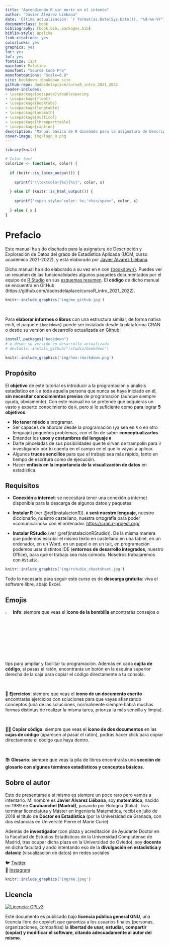 ```yaml
--- 
title: "Aprendiendo R sin morir en el intento"
author: "Javier Álvarez Liébana"
date: 'Última actualización: `r format(as.Date(Sys.Date()), "%d-%m-%Y")`'
documentclass: book
bibliography: [book.bib, packages.bib]
biblio-style: apalike
link-citations: yes
colorlinks: yes
graphics: yes
lot: yes
lof: yes
fontsize: 11pt
mainfont: Palatino
monofont: "Source Code Pro"
monofontoptions: "Scale=0.8"
site: bookdown::bookdown_site
github-repo: dadosdelaplace/cursoR_intro_2021_2022
header-includes:
- \usepackage{setspace}\doublespacing
- \usepackage{float}
- \usepackage{booktabs}
- \usepackage{longtable}
- \usepackage{amsmath}
- \usepackage{multicol}
- \usepackage{threeparttable}
- \usepackage{caption}
description: "Manual básico de R diseñado para la asignatura de Descripción y Exploración de Datos del grado de Estadística Aplicada (UCM, curso académico 2021-2022), elaborado por Javier Álvarez Liébana"
cover-image: img/logo_R.png
---
```


```r
library(knitr)

# Color text
colorize <- function(x, color) {
  
  if (knitr::is_latex_output()) {
    
    sprintf("\\textcolor{%s}{%s}", color, x)
    
  } else if (knitr::is_html_output()) {
    
    sprintf("<span style='color: %s;'>%s</span>", color, x)
    
  } else { x }
}
```

# Prefacio {-}

Este manual ha sido diseñado para la asignatura de Descripción y Exploración de Datos del grado de Estadística Aplicada (UCM, curso académico 2021-2022), y está elaborado por [Javier Álvarez Liébana](twitter.com/dadosdelaplace).

Dicho manual ha sido elaborado a su vez en `R` con [{bookdown}](https://github.com/rstudio/bookdown). Puedes ver un resumen de las funcionalidades algunos paquetes documentados por el equipo de [R Studio](https://www.rstudio.com/) en sus [esquemas resumen](https://www.rstudio.com/resources/cheatsheets/). El **código** de dicho manual se encuentra en GitHub (https://github.com/dadosdelaplace/cursoR_intro_2021_2022).

```r
knitr::include_graphics('img/me_github.jpg')
```

&nbsp;  

Para **elaborar informes o libros** con una estructura similar, de forma nativa en `R`, el paquete `{bookdown}` puede ser instalado desde la plataforma CRAN o desde su versión en desarrollo actualizada en Github:

```r
install.packages("bookdown")
# o desde su versión en desarrollo actualizada
# devtools::install_github("rstudio/bookdown")
```


```r
knitr::include_graphics('img/hex-rmarkdown.png')
```



## Propósito {-}

El **objetivo** de este tutorial es introducir a la programación y análisis estadístico en `R` a toda aquella persona que nunca se haya iniciado en él, **sin necesitar conocimientos previos** de programación (aunque siempre ayuda, obviamente). Con este manual no se pretende que adquieras un vasto y experto conocimiento de `R`, pero si lo suficiente como para lograr **5 objetivos**:

* **No tener miedo** a programar.
* Ser capaces de abordar desde la programación (ya sea en `R` o en otro lenguaje) pequeños problemas, con el fin de saber **conceptualizarlos**.
* Entender los **usos y costumbres del lenguaje `R`**
* Darte pinceladas de sus posibilidades que te sirvan de trampolín para ir investigando por tu cuenta en el campo en el que lo vayas a aplicar.
* Algunos **trucos sencillos** para que el trabajo sea más rápido, tanto en tiempo de escritura como de ejecución.
* Hacer **enfásis en la importancia de la visualización de datos** en estadística.


## Requisitos {-}

* **Conexión a internet**: se necesitará tener una conexión a internet disponible para la descarga de algunos datos y paquetes.

* **Instalar R** (ver \@ref(instalacionR)). **`R` será nuestro lenguaje**, nuestro diccionario, nuestro castellano, nuestra ortografía para poder «comunicarnos» con el ordenador. <https://cran.r-project.org/>

* **Instalar RStudio** (ver \@ref(instalacionRStudio)). De la misma manera que podemos escribir el mismo texto en castellano en una tablet, en un ordenador, en un Word, en un papel o en un tuit, en programación podemos usar distintos IDE (**entornos de desarrollo integrados**, nuestro Office), para que el trabajo sea más cómodo. Nosotros trabajaremos con `RStudio`.

```r
knitr::include_graphics('img/rstudio_cheetsheet.jpg')
```

Todo lo necesario para seguir este curso es de **descarga gratuita**: viva el software libre, abajo Excel.


## Emojis {-} 

![](img/logo_info.png){width=4%}  **Info**: siempre que veas el **icono de la bombilla** encontrarás consejos o tips para ampliar y facilitar tu programación. Además en cada **cajita de código**, si pasas el ratón, encontrarás un botón en la esquina superior derecha de la caja para copiar el código directamente a tu consola.

&nbsp;  

📝 **Ejercicios**: siempre que veas el **icono de un documento escrito** encontrarás ejercicios con soluciones para que vayas afianzando conceptos (una de las soluciones, normalmente siempre habrá muchas formas distintas de realizar la misma tarea, prioriza la más sencilla y limpia).

&nbsp;  

📄📄 **Copiar código**: siempre que veas el **icono de dos documentos** en las **cajas de código** (aparecen al pasar el ratón), podrás hacer click para copiar directamente el código que haya dentro.

&nbsp;

📚 **Glosario**: siempre que veas la pila de libros encontrarás una **sección de glosario con algunos términos estadísticos y conceptos básicos**.
 
## Sobre el autor {-}

Esto de presentarse a sí mismo es siempre un poco raro pero vamos a intentarlo. Mi nombre es **Javier Álvarez Liébana**, soy **matemático**, nacido en 1989 en **Carabanchel (Madrid)**, pasando por Bologna (Italia). Tras terminar licenciatura y Máster en Ingeniería Matemática, recibí en julio de 2018 el título de **Doctor en Estadística** (por la Universidad de Granada, con dos estancias en Université Pierre et Marie Curie)

Además de **investigador** (con plaza y acreditación de Ayudante Doctor en la Facultad de Estudios Estadísticos de la Universidad Complutense de Madrid, tras ocupar dicha plaza en la Universidad de Oviedo), soy **docente** en dicha facultad y ando intentando eso de la **divulgación en estadística y dataviz** (visualización de datos) en redes sociales

🐦 [Twitter](twitter.com/dadosdelaplace)  
📸 [Instagram](instagram.com/javieralvarezliebana)  

```r
knitr::include_graphics('img/me.jpeg')
```

## Licencia {-}

[![Licencia: GPLv3](img/license-GPLv3-blue.png)](https://www.gnu.org/licenses/gpl-3.0)

Este documento es publicado bajo **licencia pública general GNU**,
una licencia libre de copyleft que garantiza a los usuarios finales (personas, organizaciones, compañías) la **libertad de usar, estudiar, compartir (copiar) y modificar el software, citando adecuadamente al autor del mismo**. 


